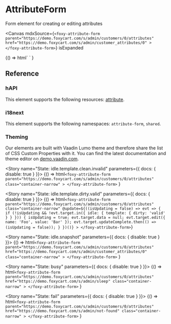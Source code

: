 
<Meta title="Forms / AttributeForm" />

# AttributeForm

<Subtitle>Form element for creating or editing attributes</Subtitle>

<Canvas
  mdxSource={`
    <foxy-attribute-form
      parent="https://demo.foxycart.com/s/admin/customers/0/attributes"
      href="https://demo.foxycart.com/s/admin/customer_attributes/0"
    >
    </foxy-attribute-form>
  `}
  isExpanded
>
  <Story name="Playground">
    {() =>
      html`
        <foxy-attribute-form
          parent="https://demo.foxycart.com/s/admin/customers/0/attributes"
          href="https://demo.foxycart.com/s/admin/customer_attributes/0"
          class="container-narrow"
        >
        </foxy-attribute-form>
      `
    }
  </Story>
</Canvas>

## Reference

<ArgsTable of="foxy-attribute-form" />

### hAPI

This element supports the following resources: [attribute](https://api.foxycart.com/rels/attribute).

### i18next

This element supports the following namespaces: `attribute-form`, `shared`.

### Theming

Our elements are built with Vaadin Lumo theme and therefore share the list of CSS Custom Properties with it. You can find the latest documentation and theme editor on [demo.vaadin.com](https://demo.vaadin.com/lumo-editor/).

<Story name="State: idle.template.clean.invalid" parameters={{ docs: { disable: true } }}>
  {() =>
    html`
      <foxy-attribute-form
        parent="https://demo.foxycart.com/s/admin/customers/0/attributes"
        class="container-narrow"
      >
      </foxy-attribute-form>
    `
  }
</Story>

<Story name="State: idle.template.dirty.valid" parameters={{ docs: { disable: true } }}>
  {() => html`
    <foxy-attribute-form
      parent="https://demo.foxycart.com/s/admin/customers/0/attributes"
      class="container-narrow"
      @update=${((isUpdating = false) => evt => {
        if (!isUpdating && !evt.target.in({ idle: { template: { dirty: 'valid' } } })) {
          isUpdating = true;
          evt.target.data = null;
          evt.target.edit({ name: 'Foo', value: 'Bar' });
          evt.target.updateComplete.then(() => (isUpdating = false));
        }
      })()}
    >
    </foxy-attribute-form>
  `}
</Story>

<Story name="State: idle.snapshot" parameters={{ docs: { disable: true } }}>
  {() =>
    html`
      <foxy-attribute-form
        parent="https://demo.foxycart.com/s/admin/customers/0/attributes"
        href="https://demo.foxycart.com/s/admin/customer_attributes/0"
        class="container-narrow"
      >
      </foxy-attribute-form>
    `
  }
</Story>

<Story name="State: busy" parameters={{ docs: { disable: true } }}>
  {() =>
    html`
      <foxy-attribute-form
        parent="https://demo.foxycart.com/s/admin/customers/0/attributes"
        href="https://demo.foxycart.com/s/admin/sleep"
        class="container-narrow"
      >
      </foxy-attribute-form>
    `
  }
</Story>

<Story name="State: fail" parameters={{ docs: { disable: true } }}>
  {() =>
    html`
      <foxy-attribute-form
        parent="https://demo.foxycart.com/s/admin/customers/0/attributes"
        href="https://demo.foxycart.com/s/admin/not-found"
        class="container-narrow"
      >
      </foxy-attribute-form>
    `
  }
</Story>
